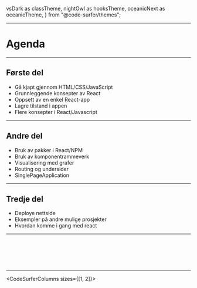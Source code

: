   vsDark as classTheme,
  nightOwl as hooksTheme,
  oceanicNext as oceanicTheme,
} from "@code-surfer/themes";




<Head>
  <title>Nybegynerkurs i React</title>
</Head>

---

# Agenda

---

## Første del
- Gå kjapt gjennom HTML/CSS/JavaScript
- Grunnleggende konsepter av React
- Oppsett av en enkel React-app
- Lagre tilstand i appen
- Flere konsepter i React/Javascript

---

## Andre del
- Bruk av pakker i React/NPM
- Bruk av komponentrammeverk
- Visualisering med grafer
- Routing og undersider
- SinglePageApplication

---

## Tredje del
- Deploye nettside
- Eksempler på andre mulige prosjekter
- Hvordan komme i gang med react

---

<CodeSurferColumns>

<Step title="Vi ser på noe enkel HTML, som er skjellet av alle nettsider">

```html file=./src/index.html
```

</Step>

<Step
title="Enkelt forklart består HTML av blokker som en åpner med <> og lukker med </>"
subtitle="Her åpner og lukker vi <html> som alltid er den ytterste blokken">

```html 1,15 file=./src/index.html
```

</Step>

<Step title="Vi har alltid en head seksjon">

```html 2,4 file=./src/index.html
```

</Step>

<Step title="og head sitt innhold">

```html 3 file=./src/index.html
```

</Step>

<Step title="Videre har vi alltid en body seksjon">

```html 5,14 file=./src/index.html
```

</Step>

<Step title="og body sitt innhold">

```html 6:13 file=./src/index.html
```

</Step>

</CodeSurferColumns>

---

<CodeSurferColumns sizes={[1, 2]}>

<Step title="Så med litt css gir vi h1 og h2 litt farge">

```html 7,8 file=./src/index2.html
```

```css 1:7 file=./src/style.css
```

</Step>

<Step title="Og gir de to seksjonene våre navn kan vi også gi de litt style">

```html 6,10 file=./src/index2.html
```

```css 9:17 file=./src/style.css
```

</Step>

</CodeSurferColumns>
